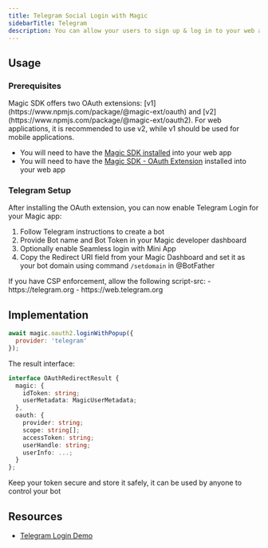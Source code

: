 ```yaml
---
title: Telegram Social Login with Magic
sidebarTitle: Telegram
description: You can allow your users to sign up & log in to your web app with their Telegram account.
---
```


## Usage

### Prerequisites

<Note>
Magic SDK offers two OAuth extensions: [v1](https://www.npmjs.com/package/@magic-ext/oauth) and [v2](https://www.npmjs.com/package/@magic-ext/oauth2). For web applications, it is recommended to use v2, while v1 should be used for mobile applications.
</Note>

* You will need to have the [Magic SDK installed](/embedded-wallet/api/overview) into your web app
* You will need to have the [Magic SDK - OAuth Extension](/embedded-wallet/authentication/login/oauth/oauth-implementation) installed into your web app

### Telegram Setup

After installing the OAuth extension, you can now enable Telegram Login for your Magic app:

1. Follow Telegram instructions to create a bot
2. Provide Bot name and Bot Token in your Magic developer dashboard
3. Optionally enable Seamless login with Mini App
4. Copy the Redirect URI field from your Magic Dashboard and set it as your bot domain using command `/setdomain` in @BotFather

<Note>
If you have CSP enforcement, allow the following script-src:
- https://telegram.org
- https://web.telegram.org
</Note>

## Implementation

```javascript JavaScript icon="square-js"
await magic.oauth2.loginWithPopup({
  provider: 'telegram'
});
```

The result interface:

```typescript
interface OAuthRedirectResult {
  magic: {
    idToken: string;
    userMetadata: MagicUserMetadata;
  },
  oauth: {
    provider: string;
    scope: string[];
    accessToken: string;
    userHandle: string;
    userInfo: ...;
  }
};
```

<Warning>
Keep your token secure and store it safely, it can be used by anyone to control your bot
</Warning>

## Resources

* [Telegram Login Demo](https://github.com/magiclabs/telegram-oauth-demo)